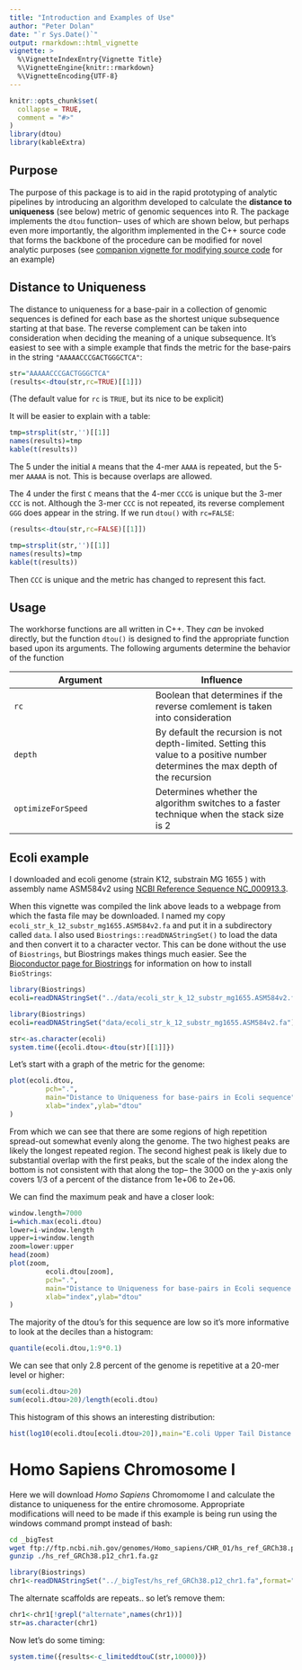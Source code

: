 ```yaml
---
title: "Introduction and Examples of Use"
author: "Peter Dolan"
date: "`r Sys.Date()`"
output: rmarkdown::html_vignette
vignette: >
  %\VignetteIndexEntry{Vignette Title}
  %\VignetteEngine{knitr::rmarkdown}
  %\VignetteEncoding{UTF-8}
---
```


```r
knitr::opts_chunk$set(
  collapse = TRUE,
  comment = "#>"
)
library(dtou)
library(kableExtra)
```

## Purpose

The purpose of this package is to aid in the rapid prototyping of analytic pipelines by introducing an algorithm developed to calculate the **distance to uniqueness** (see below) metric of genomic sequences into R.  The package implements the `dtou` function-- uses of which are shown below, but perhaps even more importantly, the algorithm implemented in the C++ source code that forms the backbone of the procedure can be modified for novel analytic purposes (see [companion vignette for modifying source code](AlgorithmModifications.html) for an example)

## Distance to Uniqueness

The distance to uniqueness for a base-pair in a collection of genomic sequences is defined for each base as the shortest unique subsequence starting at that base.  The reverse complement can be taken into consideration when deciding the meaning of a unique subsequence.  It's easiest to see with a simple example that finds the metric for the base-pairs in the string `"AAAAACCCGACTGGGCTCA"`:

```r
str="AAAAACCCGACTGGGCTCA"
(results<-dtou(str,rc=TRUE)[[1]])
```

(The default value for `rc` is `TRUE`, but its nice to be explicit)

It will be easier to explain with a table:

```r
tmp=strsplit(str,'')[[1]]
names(results)=tmp
kable(t(results))
```

The 5 under the initial `A` means that the 4-mer `AAAA` is repeated, but the 5-mer `AAAAA` is not.  This is because overlaps are allowed.

The 4 under the first `C` means that the 4-mer `CCCG` is unique but the 3-mer `CCC` is not.  Although the 3-mer `CCC` is not repeated, its reverse complement `GGG` does appear in the string.  If we run `dtou()` with `rc=FALSE`:

```r
(results<-dtou(str,rc=FALSE)[[1]])
```

```r
tmp=strsplit(str,'')[[1]]
names(results)=tmp
kable(t(results))
```

Then `CCC` is unique and the metric has changed to represent this fact.

## Usage

The workhorse functions are all written in C++.  They *can* be invoked directly, but the function `dtou()` is designed to find the appropriate function based upon its arguments. The following arguments determine the behavior of the function

Argument  | Influence
----------|----------
`rc`      | Boolean that determines if the reverse comlement is taken into consideration
`depth`   | By default the recursion is not depth-limited.  Setting this value to a positive number determines the max depth of the recursion
`optimizeForSpeed` | Determines whether the algorithm switches to a faster technique when the stack size is 2

## Ecoli example

I downloaded and ecoli genome (strain K12, substrain MG 1655 ) with assembly name ASM584v2 using [NCBI Reference Sequence NC_000913.3](https://www.ncbi.nlm.nih.gov/nuccore/NC_000913.3?report=fasta).

When this vignette was compiled the link above leads to a webpage from which the fasta file may be downloaded.  I named my copy `ecoli_str_k_12_substr_mg1655.ASM584v2.fa` and put it in a subdirectory called `data`.  I also used `Biostrings::readDNAStringSet()` to load the data and then convert it to a character vector.  This can be done without the use of `Biostrings`, but Biostrings makes things much easier.  See the [Bioconductor page for Biostrings](https://bioconductor.org/packages/release/bioc/html/Biostrings.html) for information on how to install `BioStrings`:

```r
library(Biostrings)
ecoli=readDNAStringSet("../data/ecoli_str_k_12_substr_mg1655.ASM584v2.fa")
```

```r
library(Biostrings)
ecoli=readDNAStringSet("data/ecoli_str_k_12_substr_mg1655.ASM584v2.fa")
```


```r
str<-as.character(ecoli)
system.time({ecoli.dtou<-dtou(str)[[1]]})
```

Let's start with a graph of the metric for the genome:

```r
plot(ecoli.dtou,
		 pch=".",
		 main="Distance to Uniqueness for base-pairs in Ecoli sequence",
		 xlab="index",ylab="dtou"
)
```

From which we can see that there are some regions of high repetition spread-out somewhat evenly along the genome.  The two highest peaks are likely the longest repeated region.  The second highest peak is likely due to substantial overlap with the first peaks, but the scale of the index along the bottom is not consistent with that along the top-- the 3000 on the y-axis only covers 1/3 of a percent of the distance from 1e+06 to 2e+06.  

We can find the maximum peak and have a closer look:

```r
window.length=7000
i=which.max(ecoli.dtou)
lower=i-window.length
upper=i+window.length
zoom=lower:upper
head(zoom)
plot(zoom,
		 ecoli.dtou[zoom],
		 pch=".",
		 main="Distance to Uniqueness for base-pairs in Ecoli sequence (zoomed)",
		 xlab="index",ylab="dtou"
)
```

The majority of the dtou's for this sequence are low so it's more informative to look at the deciles than a histogram:

```r
quantile(ecoli.dtou,1:9*0.1)
```

We can see that only 2.8 percent of the genome is repetitive at a $20$-mer level or higher:

```r
sum(ecoli.dtou>20)
sum(ecoli.dtou>20)/length(ecoli.dtou)
```

This histogram of this shows an interesting distribution:

```r
hist(log10(ecoli.dtou[ecoli.dtou>20]),main="E.coli Upper Tail Distance to Uniqueness",xlab="log10 dtou",sub="dtou > 20")
```

# Homo Sapiens Chromosome I

Here we will download *Homo Sapiens* Chromomome I and calculate the distance to uniqueness for the entire chromosome.  Appropriate modifications will need to be made if this example is being run using the windows command prompt instead of bash:

```bash
cd _bigTest
wget ftp://ftp.ncbi.nih.gov/genomes/Homo_sapiens/CHR_01/hs_ref_GRCh38.p12_chr1.fa.gz
gunzip ./hs_ref_GRCh38.p12_chr1.fa.gz
```

```r
library(Biostrings)
chr1<-readDNAStringSet("../_bigTest/hs_ref_GRCh38.p12_chr1.fa",format="fasta")
```

The alternate scaffolds are repeats.. so let's remove them:

```r
chr1<-chr1[!grepl("alternate",names(chr1))]
str=as.character(chr1)
```

Now let's do some timing:

```r
system.time({results<-c_limiteddtouC(str,10000)})
```


